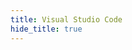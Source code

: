```yaml
---
title: Visual Studio Code
hide_title: true
---
```



<FeatureIcon src={visualStudioCode} title="Visual Studio Code" />
<LinkList
  data={[
    {
      title: "Git",
      link: "/docs/ide/visual-studio-code/git",
      src: git,
    },
    {
      title: "Shortcuts",
      link: "/docs/ide/visual-studio-code/shortcuts",
      src: visualStudioCode,
    },
    {
      title: "设置代理服务器",
      link: "/docs/ide/visual-studio-code/proxy",
      src: visualStudioCode,
    },
  ]}
/>
